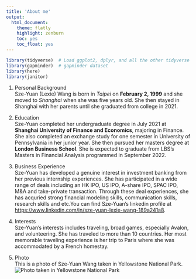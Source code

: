 ```yaml
---
title: 'About me'
output:
  html_document:
    theme: flatly
    highlight: zenburn
    toc: yes
    toc_float: yes
---
```


```r
library(tidyverse)  # Load ggplot2, dplyr, and all the other tidyverse packages
library(gapminder)  # gapminder dataset
library(here)
library(janitor)
```

1. Personal Background\
Sze-Yuan (Lexie) Wang is born in *Taipei* on **February 2, 1999** and she moved to *Shanghai* when she was five years old. She then stayed in Shanghai with her parents until she graduated from college in 2021.

2. Education\
Sze-Yuan completed her undergraduate degree in July 2021 at **Shanghai University of Finance and Economics**, majoring in Finance. She also completed an exchange study for one semester in University of Pennsylvania in her junior year. She then pursued her masters degree at **London Business School**. She is expected to graduate from LBS's Masters in Financial Analysis programmed in September 2022.

3. Business Experience\
Sze-Yuan has developed a genuine interest in investment banking from her previous internship experiences. She has participated in a wide range of deals including an HK IPO, US IPO, A-share IPO, SPAC IPO, M&A and take-private transaction. Through these deal experiences, she has acquried strong financial modeling skills, communication skills, research skills and etc.You can find Sze-Yuan's linkedin profile at <https://www.linkedin.com/in/sze-yuan-lexie-wang-189a241a8>.

4. Interests\
Sze-Yuan's interests includes traveling, broad games, especially Avalon, and volunteering. She has traveled to more than 10 countries. Her most memorable traveling experience is her trip to Paris where she was accommodated by a French homestay. 

5. Photo\
This is a photo of Sze-Yuan Wang taken in Yellowstone National Park.
![Photo taken in Yellowstone National Park](/Users/Lexie Wang/Desktop/pre_programme_assignment/photo.jpg)
